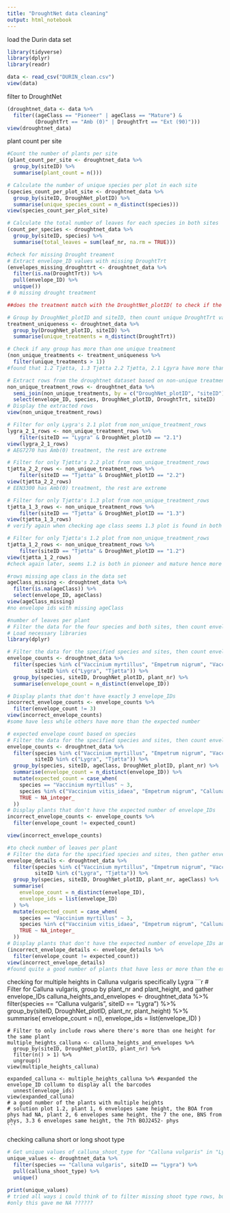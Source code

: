 ```yaml
---
title: "DroughtNet data cleaning"
output: html_notebook
---
```


load the Durin data set

```r
library(tidyverse)
library(dplyr)
library(readr)

data <- read_csv("DURIN_clean.csv")
view(data)
```

filter to DroughtNet

```r
(droughtnet_data <- data %>%
  filter((ageClass == "Pioneer" | ageClass == "Mature") & 
         (DroughtTrt == "Amb (0)" | DroughtTrt == "Ext (90)")))
view(droughtnet_data)
```

plant count per site

```r
#Count the number of plants per site
(plant_count_per_site <- droughtnet_data %>%
  group_by(siteID) %>%
  summarise(plant_count = n()))

```

```r
# Calculate the number of unique species per plot in each site
(species_count_per_plot_site <- droughtnet_data %>%
  group_by(siteID, DroughNet_plotID) %>%
  summarise(unique_species_count = n_distinct(species)))
view(species_count_per_plot_site)

# Calculate the total number of leaves for each species in both sites
(count_per_species <- droughtnet_data %>%
  group_by(siteID, species) %>%
  summarise(total_leaves = sum(leaf_nr, na.rm = TRUE)))
```

```r
#check for missing Drought treament
# Extract envelope_ID values with missing DroughtTrt
(envelopes_missing_droughttrt <- droughtnet_data %>%
  filter(is.na(DroughtTrt)) %>%
  pull(envelope_ID) %>%
  unique())
# 0 missing drought treatment

##does the treatment match with the DroughtNet_plotID( to check if the treatment is unique to a single plot

# Group by DroughNet_plotID and siteID, then count unique DroughtTrt values
treatment_uniqueness <- droughtnet_data %>%
  group_by(DroughNet_plotID, siteID) %>%
  summarise(unique_treatments = n_distinct(DroughtTrt))

# Check if any group has more than one unique treatment
(non_unique_treatments <- treatment_uniqueness %>%
  filter(unique_treatments > 1))
#found that 1.2 Tjøtta, 1.3 Tjøtta 2.2 Tjøtta, 2.1 Lgyra have more than one unique treatment

# Extract rows from the droughtnet dataset based on non-unique treatments
non_unique_treatment_rows <- droughtnet_data %>%
  semi_join(non_unique_treatments, by = c("DroughNet_plotID", "siteID")) %>%
  select(envelope_ID, species, DroughNet_plotID, DroughtTrt, siteID)
# Display the extracted rows
view(non_unique_treatment_rows)

# Filter for only Lygra's 2.1 plot from non_unique_treatment_rows
lygra_2_1_rows <- non_unique_treatment_rows %>%
    filter(siteID == "Lygra" & DroughNet_plotID == "2.1")
view(lygra_2_1_rows)
# AEG7270 has Amb(0) treatment, the rest are extreme

# Filter for only Tjøtta's 2.2 plot from non_unique_treatment_rows
tjøtta_2_2_rows <- non_unique_treatment_rows %>%
    filter(siteID == "Tjøtta" & DroughNet_plotID == "2.2")
view(tjøtta_2_2_rows)
# EEN3300 has Amb(0) treatment, the rest are extreme

# Filter for only Tjøtta's 1.3 plot from non_unique_treatment_rows
tjøtta_1_3_rows <- non_unique_treatment_rows %>%
    filter(siteID == "Tjøtta" & DroughNet_plotID == "1.3")
view(tjøtta_1_3_rows)
# verify again when checking age class seems 1.3 plot is found in both pioneer and mature stagesnn

# Filter for only Tjøtta's 1.2 plot from non_unique_treatment_rows
tjøtta_1_2_rows <- non_unique_treatment_rows %>%
    filter(siteID == "Tjøtta" & DroughNet_plotID == "1.2")
view(tjøtta_1_2_rows)
#check again later, seems 1.2 is both in pioneer and mature hence more than 1 unique treatment

```

```r
#rows missing age class in the data set
ageClass_missing <- droughtnet_data %>%
  filter(is.na(ageClass)) %>%
  select(envelope_ID, ageClass)
view(ageClass_missing)
#no envelope ids with missing ageClass
```

```r
#number of leaves per plant
# Filter the data for the four species and both sites, then count envelope_IDs per plant_nr
# Load necessary libraries
library(dplyr)

# Filter the data for the specified species and sites, then count envelope_IDs per plant_nr
envelope_counts <- droughtnet_data %>%
  filter(species %in% c("Vaccinium myrtillus", "Empetrum nigrum", "Vaccinium vitis_idaea", "Calluna vulgaris"), 
         siteID %in% c("Lygra", "Tjøtta")) %>%  
  group_by(species, siteID, DroughNet_plotID, plant_nr) %>%
  summarise(envelope_count = n_distinct(envelope_ID))

# Display plants that don't have exactly 3 envelope_IDs
incorrect_envelope_counts <- envelope_counts %>%
  filter(envelope_count != 3)
view(incorrect_envelope_counts)
#some have less while others have more than the expected number
```

```r
# expected envelope count based on species
# Filter the data for the specified species and sites, then count envelope_IDs per plant_nr
envelope_counts <- droughtnet_data %>%
  filter(species %in% c("Vaccinium myrtillus", "Empetrum nigrum", "Vaccinium vitis_idaea", "Calluna vulgaris"), 
         siteID %in% c("Lygra", "Tjøtta")) %>%  
  group_by(species, siteID, ageClass, DroughNet_plotID, plant_nr) %>%
  summarise(envelope_count = n_distinct(envelope_ID)) %>%
  mutate(expected_count = case_when(
    species == "Vaccinium myrtillus" ~ 3,
    species %in% c("Vaccinium vitis_idaea", "Empetrum nigrum", "Calluna vulgaris") ~ 6,
    TRUE ~ NA_integer_
  ))
# Display plants that don't have the expected number of envelope_IDs
incorrect_envelope_counts <- envelope_counts %>%
  filter(envelope_count != expected_count)

view(incorrect_envelope_counts)


```

```r
#to check number of leaves per plant
# Filter the data for the specified species and sites, then gather envelope_IDs per plant_nr
envelope_details <- droughtnet_data %>%
  filter(species %in% c("Vaccinium myrtillus", "Empetrum nigrum", "Vaccinium vitis_idaea", "Calluna vulgaris"), 
         siteID %in% c("Lygra", "Tjøtta")) %>%  
  group_by(species, siteID, DroughNet_plotID, plant_nr, ageClass) %>%
  summarise(
    envelope_count = n_distinct(envelope_ID),
    envelope_ids = list(envelope_ID)
  ) %>%
  mutate(expected_count = case_when(
    species == "Vaccinium myrtillus" ~ 3,
    species %in% c("Vaccinium vitis_idaea", "Empetrum nigrum", "Calluna vulgaris") ~ 6,
    TRUE ~ NA_integer_
  ))
# Display plants that don't have the expected number of envelope_IDs and their associated envelope_IDs
(incorrect_envelope_details <- envelope_details %>%
  filter(envelope_count != expected_count))
view(incorrect_envelope_details)
#found quite a good number of plants that have less or more than the expected count of leaves
```

checking for multiple heights in Calluna vulgaris specifically Lygra
    ```r
    # Filter for Calluna vulgaris, group by plant_nr and plant_height, and gather envelope_IDs
    calluna_heights_and_envelopes <- droughtnet_data %>%
      filter(species == "Calluna vulgaris", siteID == "Lygra") %>%  
      group_by(siteID, DroughNet_plotID, plant_nr, plant_height) %>%
      summarise(
        envelope_count = n(),
        envelope_ids = list(envelope_ID)
      )

    # Filter to only include rows where there's more than one height for the same plant
    multiple_heights_calluna <- calluna_heights_and_envelopes %>%
      group_by(siteID, DroughNet_plotID, plant_nr) %>%
      filter(n() > 1) %>%
      ungroup()
    view(multiple_heights_calluna)

    expanded_calluna <- multiple_heights_calluna %>% #expanded the envelope_ID collumn to display all the barcodes
      unnest(envelope_ids)
    view(expanded_calluna)
    # a good number of the plants with multiple heights
    # solution plot 1.2, plant 1, 6 envelopes same height, the BOA from phys had NA, plant 2, 6 envelopes same height, the 7 the one, BNS from phys, 3.3 6 envelopes same height, the 7th BOJ2452- phys
    ```

checking calluna short or long shoot type
```r
# Get unique values of calluna_shoot_type for "Calluna vulgaris" in "Lygra"
unique_values <- droughtnet_data %>%
  filter(species == "Calluna vulgaris", siteID == "Lygra") %>%
  pull(calluna_shoot_type) %>%
  unique()

print(unique_values)
# tried all ways i could think of to filter missing shoot type rows, but all the codes retains the rows with a mix of both
#only this gave me NA ??????
```

